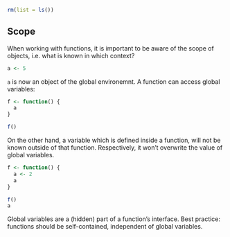 ```r
rm(list = ls())
```


## Scope

When working with functions, it is important to be aware of the scope of objects, i.e. what is known in which context?

<!-- Setup 33-function-scoping.R -->
```r
a <- 5
```

`a` is now an object of the global environemnt. A function can access global variables:

<!-- A function can access global variables: -->
```r
f <- function() {
  a
}

f()
```

On the other hand, a variable which is defined inside a function, will not be known outside of that function. Respectively, it won't overwrite the value of global variables.

<!-- When a function writes to a variable, it always writes in scope -->
```r
f <- function() {
  a <- 2
  a
}

f()
a
```


Global variables are a (hidden) part of a function's interface.
Best practice: functions should be self-contained, independent of global variables.

<!-- Global variables are a (hidden) part of a function's interface! -->
<!-- Best practice: self-contained functions, independent of global variables -->
<!-- ## Exercises: -->
